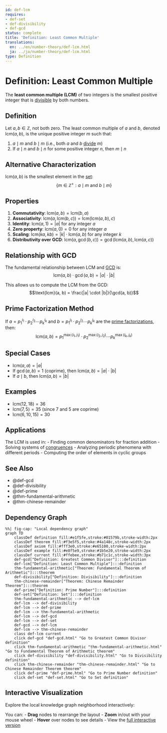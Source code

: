 ```yaml
---
id: def-lcm
requires:
- def-set
- def-divisibility
- def-gcd
status: complete
title: 'Definition: Least Common Multiple'
translations:
  en: ../en/number-theory/def-lcm.html
  ja: ../ja/number-theory/def-lcm.html
type: Definition
---
```


# Definition: Least Common Multiple {#def-lcm}

The **least common multiple (LCM)** of two integers is the smallest positive integer that is [divisible](def-divisibility.qmd) by both numbers.

## Definition

Let $a, b \in \mathbb{Z}$, not both zero. The least common multiple of $a$ and $b$, denoted $\text{lcm}(a, b)$, is the unique positive integer $m$ such that:

1. $a \mid m$ and $b \mid m$ (i.e., both $a$ and $b$ [divide](def-divisibility.qmd) $m$)
2. If $a \mid n$ and $b \mid n$ for some positive integer $n$, then $m \mid n$

## Alternative Characterization

$\text{lcm}(a, b)$ is the smallest element in the [set](../logic-set-theory/def-set.qmd):
$$\{m \in \mathbb{Z}^+ : a \mid m \text{ and } b \mid m\}$$

## Properties

1. **Commutativity**: $\text{lcm}(a, b) = \text{lcm}(b, a)$
2. **Associativity**: $\text{lcm}(a, \text{lcm}(b, c)) = \text{lcm}(\text{lcm}(a, b), c)$
3. **Identity**: $\text{lcm}(a, 1) = |a|$ for any integer $a$
4. **Zero property**: $\text{lcm}(a, 0) = 0$ for any integer $a$
5. **Scaling**: $\text{lcm}(ka, kb) = |k| \cdot \text{lcm}(a, b)$ for any integer $k$
6. **Distributivity over GCD**: $\text{lcm}(a, \gcd(b, c)) = \gcd(\text{lcm}(a, b), \text{lcm}(a, c))$

## Relationship with GCD

The fundamental relationship between LCM and [GCD](def-gcd.qmd) is:
$$\text{lcm}(a, b) \cdot \gcd(a, b) = |a| \cdot |b|$$

This allows us to compute the LCM from the GCD:
$$\text{lcm}(a, b) = \frac{|a| \cdot |b|}{\gcd(a, b)}$$

## Prime Factorization Method

If $a = p_1^{i_1} \cdot p_2^{i_2} \cdots p_k^{i_k}$ and $b = p_1^{j_1} \cdot p_2^{j_2} \cdots p_k^{j_k}$ are the [prime factorizations](def-prime.qmd), then:
$$\text{lcm}(a, b) = p_1^{\max(i_1, j_1)} \cdot p_2^{\max(i_2, j_2)} \cdots p_k^{\max(i_k, j_k)}$$

## Special Cases

- $\text{lcm}(a, a) = |a|$
- If $\gcd(a, b) = 1$ (coprime), then $\text{lcm}(a, b) = |a| \cdot |b|$
- If $a \mid b$, then $\text{lcm}(a, b) = |b|$

## Examples

- $\text{lcm}(12, 18) = 36$
- $\text{lcm}(7, 5) = 35$ (since 7 and 5 are coprime)
- $\text{lcm}(6, 10, 15) = 30$

## Applications

The LCM is used in:
- Finding common denominators for fraction addition
- Solving systems of [congruences](def-congruence.qmd)
- Analyzing periodic phenomena with different periods
- Computing the order of elements in cyclic groups

## See Also

- @def-gcd
- @def-divisibility
- @def-prime
- @thm-fundamental-arithmetic
- @thm-chinese-remainder

## Dependency Graph

```mermaid
%%| fig-cap: "Local dependency graph"
graph TD
    classDef definition fill:#e1f5fe,stroke:#01579b,stroke-width:2px
    classDef theorem fill:#f3e5f5,stroke:#4a148c,stroke-width:2px
    classDef axiom fill:#fff3e0,stroke:#e65100,stroke-width:2px
    classDef example fill:#e8f5e9,stroke:#1b5e20,stroke-width:2px
    classDef current fill:#ffebee,stroke:#b71c1c,stroke-width:3px
    def-gcd["Definition: Greatest Common Divisor"]:::definition
    def-lcm["Definition: Least Common Multiple"]:::definition
    thm-fundamental-arithmetic["Theorem: Fundamental Theorem of Arithmetic"]:::theorem
    def-divisibility["Definition: Divisibility"]:::definition
    thm-chinese-remainder["Theorem: Chinese Remainder Theorem"]:::theorem
    def-prime["Definition: Prime Number"]:::definition
    def-set["Definition: Set"]:::definition
    thm-fundamental-arithmetic --> def-lcm
    def-lcm --> def-divisibility
    def-lcm --> def-prime
    def-lcm --> thm-fundamental-arithmetic
    def-lcm --> def-gcd
    def-lcm --> def-set
    def-gcd --> def-lcm
    def-lcm --> thm-chinese-remainder
    class def-lcm current
    click def-gcd "def-gcd.html" "Go to Greatest Common Divisor definition"
    click thm-fundamental-arithmetic "thm-fundamental-arithmetic.html" "Go to Fundamental Theorem of Arithmetic theorem"
    click def-divisibility "def-divisibility.html" "Go to Divisibility definition"
    click thm-chinese-remainder "thm-chinese-remainder.html" "Go to Chinese Remainder Theorem theorem"
    click def-prime "def-prime.html" "Go to Prime Number definition"
    click def-set "def-set.html" "Go to Set definition"
```

## Interactive Visualization

Explore the local knowledge graph neighborhood interactively:

::: {.graph-viz data-id="def-lcm" data-width="700" data-height="500"}
:::

You can:
- **Drag** nodes to rearrange the layout
- **Zoom** in/out with your mouse wheel
- **Hover** over nodes to see details
- View the [full interactive version](../../output/interactive/def-lcm.html){target="_blank"}